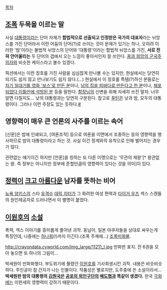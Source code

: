 [[목차]]

== [[조폭]] 두목을 이르는 말 ==
사실 [[대통령]]이라는 단어 자체가 '''합법적으로 선출되고 인정받은 국가의 대표자'''라는 뉘앙스를 가진 단어라서 이런 어둠의 단어(?)로 쓰이는 것이 문제가 있기는 하나, 오히려 이러한 '밤'이라는 불법적 뉘앙스의 단어와 '대통령'이라는 합법적 뉘앙스를 가진, '''서로 전혀 안어울리는''' 두 단어의 갭에서 오는 느낌이 좋아서인지 잘 쓰인다. [[꿈과 희망의 군국주의자]]와 비슷한 케이스라고 볼수 있겠다. 

픽션에서는 이런 칭호를 가진 사람을 심심찮게 만나볼 수는 있지만, 현실에서는 당연히 되기도 쉽지 않고 만나보기도 쉽지 않다.(...) 현실에서 이 칭호를 특템(?)하신 분들로는 [http://media.daum.net/culture/others/view.html?cateid=1026&newsid=20081205163108407&p=ilyo 자기 일대기를 영화 '보스'로 만든 분]이나, [http://www.mydaily.co.kr/news/read.html?newsid=200911171819335520&ext=na 남의 집을 피바다로 만든다고 한 분]이나, [http://www.ytn.co.kr/_ln/0103_201004080959559890 체포되었다 이틀만에 석방된 분] 등을 말한다. [[함장]]님의 신변을 위해 자세히 쓰진 말자. 너무 알면 다칠지도... 낮의 대통령과는 당연히 구분된다. 참고로 [[푸틴]]은 낮과 밤, 모두의 대통령이다. 그러나 이런 주장도 있는 듯하다.[http://blog.naver.com/po32dong/140008143492 #]

== 영향력이 매우 큰 언론의 사주를 이르는 속어 ==
[신문]은 밤에 인쇄되고, [여론조작] 등으로 여론을 이면에서 조종하는 등의 영향력을 행사하므로 밤의 대통령이라고 하는 것. 사실 이건 정계와의 유착으로 인해 벌어지는 경우가 많다.

관련없는 얘기이긴 하지만 [언론]을 칭하는 또 다른 이명으로는 '무관의 제왕'[* 왕관없는 왕. 즉 정부는 아니지만 정부에 준할만큼의 영향력이 있다는 것을 의미]이 있다.

== [[정력]]이 [[크고 아름다운]] 남자를 뜻하는 비어 ==
[[뉴욕 양키스]]의 스타 [[유격수]] [[데릭 지터]]가 그 화려한 여성 편력과 [[타이거 우즈]] 섹스 스캔들의 원인제공자로 드러나면서 이 별명이 붙었다.

== [[이원호]]의 [[소설]] ==
폭력, 섹스 이야기를 흥미롭게 풀어낸 괴작. 동남아, 일본 야쿠자들을 상대로 싸우는게 특징인데, 나중에는 [[하나회]](!)까지 이긴다.(조폭 주제에...) [[조폭미화물]].

http://crayondata.cyworld.com/img_large/11211_l.jpg
만화판 표지. 전 6권을 모아 놓으면 또 하나의 그림이...

박세원이 만화화했다. 부도위기에 몰렸던 [[이원호]]를 기사회생시킨 괴작. 내용은 비슷비슷하다. 주인공이 참 간지가 나는 인물이다. 작품성은 별로지만, 도주중에 쓴 소설이라서...'''박세원판 밤의 대통령의 [[김원국]]은 [[공포의 외인구단]]의 [[배도협]]과 똑같이 생겼다.''' 한국 [[극화]]에는 이현세의 영향력이 강하기 때문이다.  
